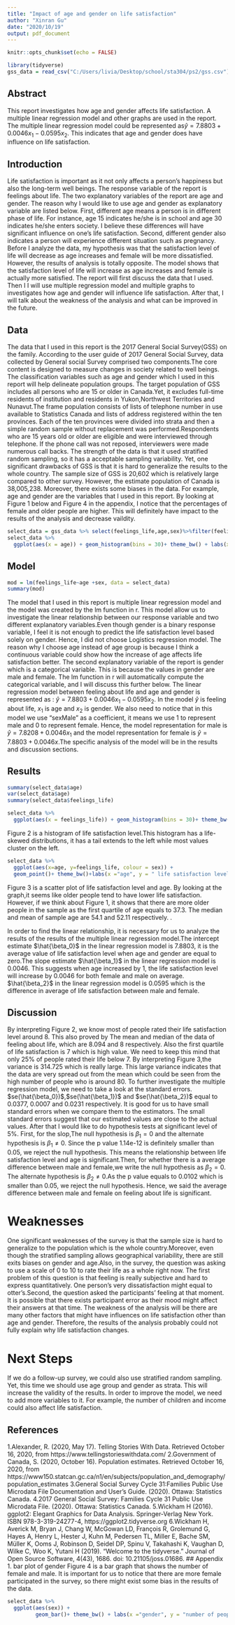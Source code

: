 ---
title: "Impact of age and gender on life satisfaction"
author: "Xinran Gu"
date: "2020/10/19"
output: pdf_document
---

```{r setup, include=FALSE}
knitr::opts_chunk$set(echo = FALSE)
```

```{r set, echo=FALSE, include=FALSE}
library(tidyverse)
gss_data = read_csv("C:/Users/livia/Desktop/school/sta304/ps2/gss.csv")


```


## Abstract

This report investigates how age and gender affects life satisfaction. A  multiple linear regression model and other graphs are used in the report. The multiple linear regression model could be represented as$\hat{y}=7.8803+0.0046x_1-0.0595x_2$. This indicates that age and gender does have influence on life satisfaction. 

## Introduction
Life satisfaction is important as it not only affects a person's happiness but also the long-term well beings. The response variable of the report is feelings about life. The two explanatory variables of the report are age and gender. The reason why I would like to use age and gender as explanatory variable are listed below. First, different age means a person is in different phase of life. For instance, age 15 indicates he/she is in school and age 30 indicates he/she enters society. I believe these differences will have significant influence on one's life satisfaction. Second, different gender also indicates a person will experience different situation such as pregnancy. 
Before I analyze the data, my hypothesis was that the satisfaction level of life will decrease as age increases and female will be more dissatisfied. However, the results of analysis is totally opposite. The model shows that the satisfaction level of life will increase as age increases and female is actually more satisfied. 
The report will first discuss the data that I used. Then I I will use multiple regression model and multiple graphs to investigates how age and gender will influence life satisfaction. After that, I will talk about the weakness of the analysis and what can be improved in the future. 


## Data
The data that I used in this report is the 2017 General Social Survey(GSS) on the family. According to the user guide of 2017 General Social Survey, data collected by General social Survey comprised two components.The core content is designed to measure changes in society related to well beings. The classification variables such as age and gender which I used in this report will help delineate population groups. The target population of GSS includes all persons who are 15 or older in Canada.Yet, it excludes full-time residents of institution and residents in Yukon,Northwest Territories and Nunavut.The frame population consists of lists of telephone number in use available to Statistics Canada and lists of address registered within the ten provinces. Each of the ten provinces were divided into strata and then a simple random sample without replacement was performed.Respondents who are 15 years old or older are eligible and  were interviewed through telephone. If the phone call was not reposed, interviewers were made numerous call backs. 
The strength of the data is that it used stratified random sampling, so it has a acceptable sampling variability. Yet, one significant drawbacks of GSS is that it is hard to generalize the results to the whole country. The sample size of GSS is 20,602 which is relatively large compared to other survey. However, the estimate population of Canada is 38,005,238. Moreover, there exists some biases in the data. For example, age and gender are the variables that I used in this report. By looking at Figure 1 below and Figure 4 in the appendix, I notice that the percentages of female and older people are higher. This will definitely have impact to the results of the analysis and decrease vaildity.
```{r hist}
select_data = gss_data %>% select(feelings_life,age,sex)%>%filter(feelings_life != "NA")
select_data %>% 
  ggplot(aes(x = age)) + geom_histogram(bins = 30)+ theme_bw() + labs(x ="age", y = "number of people", title = "Figure1 Distribution of age") 

```


## Model

```{r model, include=FALSE}
mod = lm(feelings_life~age +sex, data = select_data)
summary(mod)
```
The model that I used in this report is multiple linear regression model and the model was created by the lm function in r. This model allow us to investigate the linear relationship between our response variable and two different explanatory variables.Even though gender is a binary response variable, I feel it is not enough to predict the life satisfaction level based solely on gender. Hence, I did not choose Logistics regression model.
The reason why I choose age instead of age group is because I think a continuous variable could show how the increase of age affects life satisfaction better. The second explanatory variable of the report is gender which is a categorical variable. This is because the values in gender are male and female. The lm function in r will automatically compute the categorical variable, and I will discuss this further below.
The linear regression model between feeling about life and age and gender is represented as : $\hat{y}=7.8803+0.0046x_1-0.0595x_2$. In the model $\hat{y}$ is feeling about life, $x_1$ is age and $x_2$ is gender. We also need to notice that in this model we use "sexMale" as a coefficient, it means we use 1 to represent male and 0 to represent female. Hence, the model representation for male is $\hat{y}=7.8208+0.0046x_1$ and the model representation for female is $\hat{y}=7.8803+0.0046x$.The specific analysis of the model will be in the results and discussion sections.


## Results
```{r variables, include=FALSE}
summary(select_data$age)
var(select_data$age)
summary(select_data$feelings_life)
```

```{r histg, echo=FALSE}

select_data %>% 
  ggplot(aes(x = feelings_life)) + geom_histogram(bins = 30)+ theme_bw() + labs(x ="feeling about life", y = "number of people", title = "Figure2 Distribution of feeling about life") 
```
Figure 2 is a histogram of life satisfaction level.This histogram has a life-skewed distributions, it has a tail extends to the left while most values cluster on the left.

```{r scatter, echo=FALSE}
select_data %>% 
  ggplot(aes(x=age, y=feelings_life, colour = sex)) +
  geom_point()+ theme_bw()+labs(x ="age", y = " life satisfaction level ", title = "Figure3 Scatter plot of life satisfaction level and age")
```

Figure 3 is a scatter plot of life satisfaction level and age. By looking at the graph,it seems like older people tend to have lower life satisfaction. However, if we think about Figure 1, it shows that there are more older people in the sample as the first quartile of age equals to 37.3. The median and mean of sample age are 54.1 and 52.11 respectively. .

In order to find the linear relationship, it is necessary for us to analyze the results of the results of the multiple linear regression model.The intercept estimate $\hat{\beta_0}$ in the linear regression model is 7.8803, it is the average value of life satisfaction level when age and gender are equal to zero.The slope estimate $\hat{\beta_1}$ in the linear regression model is 0.0046. This suggests when age increased by 1, the life satisfaction level will increase by 0.0046 for both female and male on average. $\hat{\beta_2}$ in the linear regression model is 0.0595 which is the difference in average of life satisfaction between male and female.


## Discussion
By interpreting Figure 2,  we know most of people rated their life satisfaction level around 8. This also proved by The mean and median of the data of feeling about life, which are 8.094 and 8 respectively. Also the first quartile of life satisfaction is 7 which is high value. We need to keep this mind that only 25% of people rated their life below 7.
By interpreting Figure 3,the variance is 314.725 which is really large. This large variance indicates that the data are very spread out from the mean which could be seen from the high number of people who is around 80.
To further investigate the multiple regression model, we need to take a look at the standard errors. $se(\hat{\beta_0})$,$se(\hat{\beta_1})$ and $se(\hat{\beta_2})$ equal to 0.0377, 0.0007 and 0.0231 respectively. It is good for us to have small standard errors when we compare them to the estimators. The small standard errors suggest that our estimated values are close to the actual values.
After that I would like to do hypothesis tests at significant level of 5%. First, for the slop,The null hypothesis is ${\beta_1} = 0$ and the alternate hypothesis is ${\beta_1} \neq 0$. Since the p value 1.14e-12 is definitely smaller than 0.05, we reject the null hypothesis. This means the relationship between life satisfaction level and age is significant.Then, for whether there is a average difference between male and female,we write the null hypothesis as ${\beta_2} = 0$. The alternate hypothesis is ${\beta_2} \neq 0$.As the p value equals to 0.0102 which is smaller than 0.05, we reject the null hypothesis. Hence, we said the average difference between male and female on feeling about life is significant. 


# Weaknesses
One significant weaknesses of the survey is that the sample size is hard to generalize to the population which is the whole country.Moreover, even though the stratified sampling allows geographical variability, there are still exits biases on gender and age.Also, in the survey, the question was asking to use a scale of 0 to 10 to rate their life as a whole right now. The first problem of this question is that feeling is really subjective and hard to express quantitatively. One person's very dissatisfaction might equal to otter's.Second, the question asked the participants' feeling at that moment. It is possible that there exists participant error as their mood might affect their answers at that time.
The weakness of the analysis will be there are many other factors that might have influences on life satisfaction other than age and gender. Therefore, the results of the analysis probably could not fully explain why life satisfaction changes. 

# Next Steps
If we do a follow-up survey, we could also use stratified random sampling. Yet, this time we should use age group and gender as strata. This will increase the validity of the results.
In order to improve the model, we need to add more variables to it. For example, the number of children and income could also affect life satisfaction. 

## References
1.Alexander, R. (2020, May 17). Telling Stories With Data. Retrieved October 16, 2020, from https://www.tellingstorieswithdata.com/
2.Government of Canada, S. (2020, October 16). Population estimates. Retrieved October 16, 2020, from https://www150.statcan.gc.ca/n1/en/subjects/population_and_demography/population_estimates
3.General Social Survey Cycle 31:Families Public Use Microdata File Documentation and User's Guide. (2020). Ottawa: Statistics Canada.
4.2017 General Social Survey: Families Cycle 31 Public Use Microdata File. (2020). Ottawa: Statistics Canada.
5.Wickham H (2016). ggplot2: Elegant Graphics for Data Analysis. Springer-Verlag New York. ISBN 978-3-319-24277-4, https://ggplot2.tidyverse.org
6.Wickham H, Averick M, Bryan J, Chang W, McGowan LD, François R, Grolemund G, Hayes A, Henry L, Hester J, Kuhn M, Pedersen TL, Miller E, Bache SM, Müller K, Ooms J, Robinson D, Seidel DP, Spinu V, Takahashi K, Vaughan D, Wilke C, Woo K, Yutani H (2019). “Welcome to the tidyverse.” Journal of Open Source Software, 4(43), 1686. doi: 10.21105/joss.01686.
## Appendix
1. bar plot of gender
Figure 4 is a bar graph that shows the number of female and male. It is important for us to notice that there are more female participated in the survey, so there might exist some bias in the results of the data. 

```{r bar, echo=FALSE}
select_data %>% 
  ggplot(aes(sex)) +
         geom_bar()+ theme_bw() + labs(x ="gender", y = "number of people", title = "Figure4 Gender difference")
```


